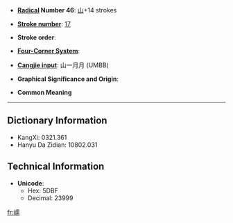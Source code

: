 * '''[[Wiktionary:Chinese radical index| Radical]] Number 46''': [[Wiktionary:Chinese radical index 山|山]]+14 strokes

* '''[[Wiktionary:Chinese total strokes index|Stroke number]]''': [[Wiktionary:Chinese total strokes index 17|17]]

* '''Stroke order''': 

* '''[[Wiktionary:Chinese four corner index|Four-Corner System]]''': 

* '''[[Wiktionary:Chinese Cangjie index|Cangjie input]]''': 山一月月 (UMBB)

* '''Graphical Significance and Origin''': 

* '''Common Meaning'''

----

== Dictionary Information ==

* KangXi: 0321.361
* Hanyu Da Zidian: 10802.031

== Technical Information ==

* '''Unicode''':
** Hex: 5DBF
** Decimal: 23999

[[fr:嶿]]